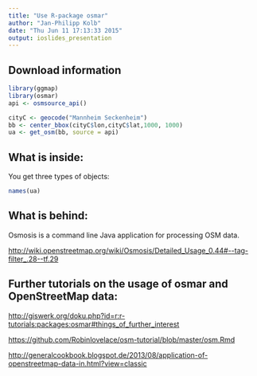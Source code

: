 ```yaml
---
title: "Use R-package osmar"
author: "Jan-Philipp Kolb"
date: "Thu Jun 11 17:13:33 2015"
output: ioslides_presentation
---
```


## Download information

```r
library(ggmap)
library(osmar)
api <- osmsource_api()
```

```r
cityC <- geocode("Mannheim Seckenheim")
bb <- center_bbox(cityC$lon,cityC$lat,1000, 1000)
ua <- get_osm(bb, source = api)
```

## What is inside:

You get three types of objects:

```r
names(ua)
```

## What is behind:

Osmosis is a command line Java application for processing OSM data.

<http://wiki.openstreetmap.org/wiki/Osmosis/Detailed_Usage_0.44#--tag-filter_.28--tf.29>

## Further tutorials on the usage of osmar and OpenStreetMap data:

<http://giswerk.org/doku.php?id=r:r-tutorials:packages:osmar#things_of_further_interest>

<https://github.com/Robinlovelace/osm-tutorial/blob/master/osm.Rmd>

<http://generalcookbook.blogspot.de/2013/08/application-of-openstreetmap-data-in.html?view=classic>
